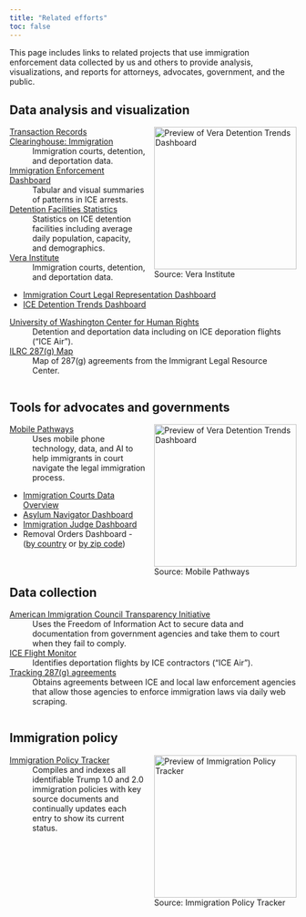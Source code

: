 ```yaml
---
title: "Related efforts"
toc: false
---
```


This page includes links to related projects that use immigration enforcement data collected by us and others to provide analysis, visualizations, and reports for attorneys, advocates, government, and the public.

## Data analysis and visualization

<div style="float: right; padding-left: 15px"><img src="img/vera-screenshot.png" alt="Preview of Vera Detention Trends Dashboard" width=250><br><figcaption>Source: Vera Institute</figcaption></div>

[Transaction Records Clearinghouse: Immigration](https://tracreports.org/immigration)
: Immigration courts, detention, and deportation data.

[Immigration Enforcement Dashboard](https://enforcementdashboard.com)
: Tabular and visual summaries of patterns in ICE arrests.

[Detention Facilities Statistics](https://detentionreports.com/)
: Statistics on ICE detention facilities including average daily population, capacity, and demographics. 

[Vera Institute](https://www.vera.org)
: Immigration courts, detention, and deportation data.

  - [Immigration Court Legal Representation Dashboard](https://www.vera.org/ending-mass-incarceration/reducing-incarceration/detention-of-immigrants/advancing-universal-representation-initiative/immigration-data-tools-and-maps)
  - [ICE Detention Trends Dashboard](https://www.vera.org/ice-detention-trends)

[University of Washington Center for Human Rights](https://jsis.washington.edu/humanrights/)
: Detention and deportation data including on ICE deporation flights ("ICE Air").

[ILRC 287(g) Map](https://www.ilrc.org/practitioners/national-map-287g-agreements)
: Map of 287(g) agreements from the Immigrant Legal Resource Center. 

<div style="clear: both;"></div>

## Tools for advocates and governments

<div style="float: right; padding-left: 15px"><img src="img/mobile-pathways-screenshot.png" alt="Preview of Vera Detention Trends Dashboard" width=250><br><figcaption>Source: Mobile Pathways</figcaption></div>

<!-- * [Immigration Commons](https://immigrationcommons.org) -->
<!-- : Data analysis and visualization platform on immigration court proceedings for civil society and local government.  -->

[Mobile Pathways](https://www.mobilepathways.org) 
: Uses mobile phone technology, data, and AI to help immigrants in court navigate the legal immigration process.

 - [Immigration Courts Data Overview](https://www.mobilepathways.org/immigration-court-data)
 - [Asylum Navigator Dashboard](https://www.mobilepathways.org/dashboards/asylum-navigator-dashboard)
 - [Immigration Judge Dashboard](https://www.mobilepathways.org/dashboards/judge-profiles)
 - Removal Orders Dashboard - ([by country](https://www.mobilepathways.org/dashboards/deportation-map) or [by zip code](https://www.mobilepathways.org/dashboards/us-deportation-map))

<p style="clear: both;"></p>

## Data collection

[American Immigration Council Transparency Initiative](https://www.americanimmigrationcouncil.org/what-we-do/government-transparency)
: Uses the Freedom of Information Act to secure data and documentation from government agencies and take them to court when they fail to comply. 

[ICE Flight Monitor](https://humanrightsfirst.org/ice-flight-monitor/)
: Identifies deportation flights by ICE contractors ("ICE Air").

[Tracking 287(g) agreements](https://github.com/appelson/Tracking-287g)
: Obtains agreements between ICE and local law enforcement agencies that allow those agencies to enforce immigration laws via daily web scraping.

<div style="clear: both;"></div>

## Immigration policy

<div style="float: right; padding-left: 15px"><img src="img/policy-tracker-screenshot.png" alt="Preview of Immigration Policy Tracker" width=250><br><figcaption>Source: Immigration Policy Tracker</figcaption></div>

[Immigration Policy Tracker](https://immpolicytracking.org)  
: Compiles and indexes all identifiable Trump 1.0 and 2.0 immigration policies with key source documents and continually updates each entry to show its current status. 